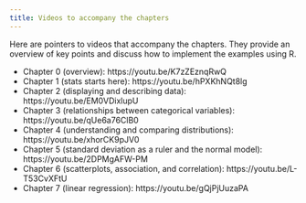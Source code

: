 ```yaml
---
title: Videos to accompany the chapters
---
```


Here are pointers to videos that accompany the chapters.  They provide an overview of key points and discuss how to implement the examples using R.

- Chapter 0 (overview): https://youtu.be/K7zZEznqRwQ
- Chapter 1 (stats starts here): https://youtu.be/hPXKhNQt8lg
- Chapter 2 (displaying and describing data): https://youtu.be/EM0VDixlupU
- Chapter 3 (relationships between categorical variables): https://youtu.be/qUe6a76ClB0
- Chapter 4 (understanding and comparing distributions): https://youtu.be/xhorCK9pJV0
- Chapter 5 (standard deviation as a ruler and the normal model): https://youtu.be/2DPMgAFW-PM
- Chapter 6 (scatterplots, association, and correlation): https://youtu.be/L-T53CvXFtU
- Chapter 7 (linear regression): https://youtu.be/gQjPjUuzaPA
